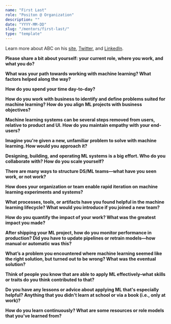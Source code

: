 ```yaml
---
name: "First Last"
role: "Positon @ Organization"
description: ""
date: "YYYY-MM-DD"
slug: "/mentors/first-last/"
type: "template"
---
```

Learn more about ABC on his [site](https://eugeneyan.com/), [Twitter](https://twitter.com/eugeneyan), and [LinkedIn](https://www.linkedin.com/in/eugeneyan/).

**Please share a bit about yourself: your current role, where you work, and what you do?**


**What was your path towards working with machine learning? What factors helped along the way?**


**How do you spend your time day-to-day?**


**How do you work with business to identify and define problems suited for machine learning? How do you align ML projects with business objectives?**


**Machine learning systems can be several steps removed from users, relative to product and UI. How do you maintain empathy with your end-users?**


**Imagine you're given a new, unfamiliar problem to solve with machine learning. How would you approach it?**


**Designing, building, and operating ML systems is a big effort. Who do you collaborate with? How do you scale yourself?**


**There are many ways to structure DS/ML teams—what have you seen work, or not work?**


**How does your organization or team enable rapid iteration on machine learning experiments and systems?**


**What processes, tools, or artifacts have you found helpful in the machine learning lifecycle? What would you introduce if you joined a new team?**


**How do you quantify the impact of your work? What was the greatest impact you made?**


**After shipping your ML project, how do you monitor performance in production? Did you have to update pipelines or retrain models—how manual or automatic was this?**


**What’s a problem you encountered where machine learning seemed like the right solution, but turned out to be wrong? What was the eventual solution?** 


**Think of people you know that are able to apply ML effectively–what skills or traits do you think contributed to that?**


**Do you have any lessons or advice about applying ML that's especially helpful? Anything that you didn't learn at school or via a book (i.e., only at work)?**


**How do you learn continuously? What are some resources or role models that you've learned from?**